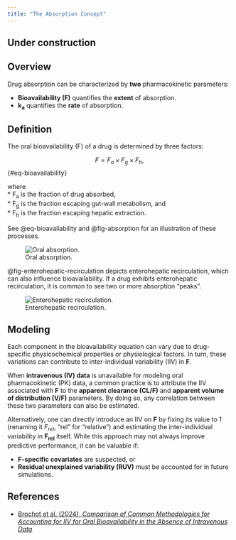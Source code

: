 ```yaml
---
title: "The Absorption Concept"
---
```


:::{.callout-caution}
# Under construction
:::

## Overview

Drug absorption can be characterized by **two** pharmacokinetic parameters:

- **Bioavailability (F)** quantifies the **extent** of absorption.
- **k<sub>a</sub>** quantifies the **rate** of absorption.

## Definition

The oral bioavailability (F) of a drug is determined by three factors:

$$
F = F_{a} \times F_{g} \times F_{h},
$$ {#eq-bioavailability}

where  
* F~a~ is the fraction of drug absorbed,  
* F~g~ is the fraction escaping gut-wall metabolism, and  
* F~h~ is the fraction escaping hepatic extraction.

See @eq-bioavailability and @fig-absorption for an illustration of these processes.

![Oral absorption.](images/absorption.png){#fig-absorption}

@fig-enterohepatic-recirculation depicts enterohepatic recirculation, which can also influence bioavailability.
If a drug exhibits enterohepatic recirculation, it is common to see two or more absorption "peaks".

![Enterohepatic recirculation.](images/enterohepatic-recirculation.png){#fig-enterohepatic-recirculation}

## Modeling

Each component in the bioavailability equation can vary due to drug-specific physicochemical properties or physiological factors.
In turn, these variations can contribute to inter-individual variability (IIV) in **F**.

When **intravenous (IV) data** is unavailable for modeling oral pharmacokinetic (PK) data, a common practice is to attribute the IIV associated with **F** to the **apparent clearance (CL/F)** and **apparent volume of distribution (V/F)** parameters.
By doing so, any correlation between these two parameters can also be estimated.

Alternatively, one can directly introduce an IIV on **F** by fixing its value to 1 (renaming it *F~rel~*, "rel" for "relative") and estimating the inter-individual variability in **F~rel~** itself.
While this approach may not always improve predictive performance, it can be valuable if:

- **F-specific covariates** are suspected, or  
- **Residual unexplained variability (RUV)** must be accounted for in future simulations.

## References

* [Brochot et al. (2024), *Comparison of Common Methodologies for Accounting for IIV for Oral Bioavailability in the Absence of Intravenous Data*](https://www.page-meeting.org/default.asp?abstract=11260)

::: {#refs}
:::
